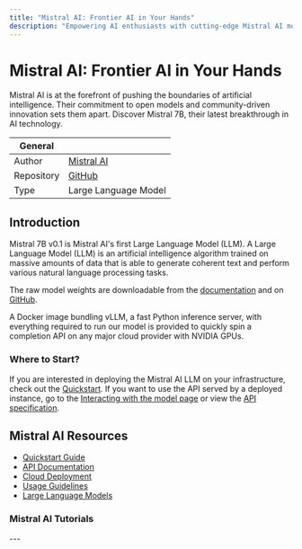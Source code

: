 ```yaml
---
title: "Mistral AI: Frontier AI in Your Hands"
description: "Empowering AI enthusiasts with cutting-edge Mistral AI models."
---
```


# Mistral AI: Frontier AI in Your Hands

Mistral AI is at the forefront of pushing the boundaries of artificial intelligence. Their commitment to open models and community-driven innovation sets them apart. Discover Mistral 7B, their latest breakthrough in AI technology.

| General  |  |
| --- | --- |
| Author | [Mistral AI](https://docs.mistral.ai)  |
| Repository | [GitHub](https://github.com/mistralai/) |
| Type | Large Language Model |


## Introduction

Mistral 7B v0.1 is Mistral AI's first Large Language Model (LLM). A Large Language Model (LLM) is an artificial intelligence algorithm trained on massive amounts of data that is able to generate coherent text and perform various natural language processing tasks.

The raw model weights are downloadable from the [documentation](https://docs.mistral.ai) and on [GitHub](https://github.com/mistralai/).

A Docker image bundling vLLM, a fast Python inference server, with everything required to run our model is provided to quickly spin a completion API on any major cloud provider with NVIDIA GPUs.

### Where to Start?

If you are interested in deploying the Mistral AI LLM on your infrastructure, check out the [Quickstart](https://docs.mistral.ai). If you want to use the API served by a deployed instance, go to the [Interacting with the model page](https://docs.mistral.ai/api) or view the [API specification](https://docs.mistral.ai/api). 

## Mistral AI Resources

* [Quickstart Guide](https://docs.mistral.ai)
* [API Documentation](https://docs.mistral.ai/api)
* [Cloud Deployment](https://docs.mistral.ai/category/cloud-deployment)
* [Usage Guidelines](https://docs.mistral.ai/category/usage)
* [Large Language Models](https://docs.mistral.ai/category/large-language-models)


### Mistral AI Tutorials
<TechTutorials/>
---
